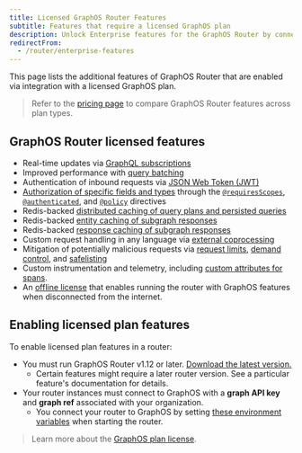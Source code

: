 ```yaml
---
title: Licensed GraphOS Router Features
subtitle: Features that require a licensed GraphOS plan
description: Unlock Enterprise features for the GraphOS Router by connecting it to Apollo GraphOS.
redirectFrom:
  - /router/enterprise-features
---
```


This page lists the additional features of GraphOS Router that are enabled via integration with a licensed GraphOS plan.

> Refer to the [pricing page](https://www.apollographql.com/pricing) to compare GraphOS Router features across plan types.

## GraphOS Router licensed features

- Real-time updates via [GraphQL subscriptions](/graphos/routing/operations/subscriptions)
- Improved performance with [query batching](/graphos/routing/performance/query-batching)
- Authentication of inbound requests via [JSON Web Token (JWT)](/graphos/routing/security/jwt)
- [Authorization of specific fields and types](/graphos/routing/security/authorization) through the [`@requiresScopes`](/graphos/routing/security/authorization#requiresscopes), [`@authenticated`](/graphos/routing/security/authorization#authenticated), and [`@policy`](/graphos/routing/security/authorization#policy) directives
- Redis-backed [distributed caching of query plans and persisted queries](/graphos/routing/performance/caching/distributed)
- Redis-backed [entity caching of subgraph responses](/graphos/routing/performance/caching/entity)
- Redis-backed [response caching of subgraph responses](/graphos/routing/performance/caching/response_caching)
- Custom request handling in any language via [external coprocessing](/graphos/routing/customization/coprocessor)
- Mitigation of potentially malicious requests via [request limits](/graphos/routing/security/request-limits), [demand control](/graphos/routing/security/demand-control), and [safelisting](/graphos/routing/security/persisted-queries)
- Custom instrumentation and telemetry, including [custom attributes for spans](/graphos/reference/router/telemetry/instrumentation/spans#attributes).
- An [offline license](/graphos/routing/license/#offline-license) that enables running the router with GraphOS features when disconnected from the internet.

## Enabling licensed plan features

To enable licensed plan features in a router:

- You must run GraphOS Router v1.12 or later. [Download the latest version.](/graphos/reference/router/self-hosted-install#1-download-and-extract-the-router-binary)
  - Certain features might require a later router version. See a particular feature's documentation for details.
- Your router instances must connect to GraphOS with a **graph API key** and **graph ref** associated with your organization.
  - You connect your router to GraphOS by setting [these environment variables](/graphos/reference/router/configuration#environment-variables) when starting the router.

> Learn more about the [GraphOS plan license](/graphos/routing/license).
